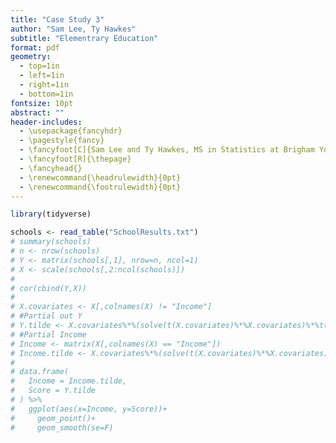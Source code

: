 ```yaml
---
title: "Case Study 3"
author: "Sam Lee, Ty Hawkes"
subtitle: "Elementrary Education"
format: pdf
geometry: 
  - top=1in
  - left=1in
  - right=1in
  - bottom=1in
fontsize: 10pt
abstract: ""
header-includes:
  - \usepackage{fancyhdr}
  - \pagestyle{fancy}
  - \fancyfoot[C]{Sam Lee and Ty Hawkes, MS in Statistics at Brigham Young University}
  - \fancyfoot[R]{\thepage}
  - \fancyhead{}
  - \renewcommand{\headrulewidth}{0pt}
  - \renewcommand{\footrulewidth}{0pt}
---
```


```r
library(tidyverse)

schools <- read_table("SchoolResults.txt")
# summary(schools)
# n <- nrow(schools)
# Y <- matrix(schools[,1], nrow=n, ncol=1)
# X <- scale(schools[,2:ncol(schools)])
# 
# cor(cbind(Y,X))
# 
# X.covariates <- X[,colnames(X) != "Income"]
# #Partial out Y
# Y.tilde <- X.covariates%*%(solve(t(X.covariates)%*%X.covariates)%*%t(X.covariates)%*%Y)-Y
# #Partial Income
# Income <- matrix(X[,colnames(X) == "Income"])
# Income.tilde <- X.covariates%*%(solve(t(X.covariates)%*%X.covariates)%*%t(X.covariates)%*%Income)-Income
# 
# data.frame(
#   Income = Income.tilde,
#   Score = Y.tilde
# ) %>%
#   ggplot(aes(x=Income, y=Score))+
#     geom_point()+
#     geom_smooth(se=F)
```



